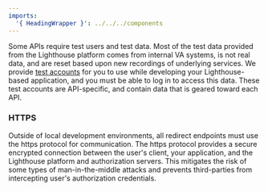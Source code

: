 ```yaml
---
imports:
  '{ HeadingWrapper }': ../../../components 
---
```


<HeadingWrapper heading="Test Users" id="test-users"/>

Some APIs require test users and test data. Most of the test data provided from the Lighthouse platform comes from internal VA systems, is not real data, and are reset based upon new recordings of underlying services. We provide [test accounts](https://github.com/department-of-veterans-affairs/vets-api-clients/blob/master/test_accounts.md) for you to use while developing your Lighthouse-based application, and you must be able to log in to access this data. These test accounts are API-specific, and contain data that is geared toward each API. 

### HTTPS

Outside of local development environments, all redirect endpoints must use the https protocol for communication. The https protocol provides a secure encrypted connection between the user's client, your application, and the Lighthouse platform and authorization servers. This mitigates the risk of some types of man-in-the-middle attacks and prevents third-parties from intercepting user's authorization credentials.
